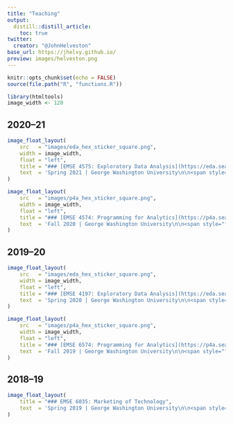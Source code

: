 ```yaml
---
title: "Teaching"
output:
  distill::distill_article:
    toc: true
twitter:
  creator: "@JohnHelveston"
base_url: https://jhelvy.github.io/
preview: images/helveston.png
---
```


```r
knitr::opts_chunk$set(echo = FALSE)
source(file.path("R", "functions.R"))

library(htmltools)
image_width <- 120
```

## 2020–21

```r
image_float_layout(
    src   = "images/eda_hex_sticker_square.png",
    width = image_width,
    float = "left",
    title = "### [EMSE 4575: Exploratory Data Analysis](https://eda.seas.gwu.edu/2021-Spring/)",
    text  = 'Spring 2021 | George Washington University\n\n<span style="font-size:0.8rem;">Foundations in exploring and visualizing data in R.</span>'
)

image_float_layout(
    src   = "images/p4a_hex_sticker_square.png",
    width = image_width,
    float = "left",
    title = "### [EMSE 4574: Programming for Analytics](https://p4a.seas.gwu.edu/2020-Fall/)",
    text  = 'Fall 2020 | George Washington University\n\n<span style="font-size:0.8rem;">Foundations in programming and computational thinking for data analytics in R.</span>'
)
```

## 2019–20

```r
image_float_layout(
    src   = "images/eda_hex_sticker_square.png",
    width = image_width,
    float = "left",
    title = "### [EMSE 4197: Exploratory Data Analysis](https://eda.seas.gwu.edu/2020-Spring/)",
    text  = 'Spring 2020 | George Washington University\n\n<span style="font-size:0.8rem;">Foundations in exploring and visualizing data in R.</span>'
)

image_float_layout(
    src   = "images/p4a_hex_sticker_square.png",
    width = image_width,
    float = "left",
    title = "### [EMSE 6574: Programming for Analytics](https://p4a.seas.gwu.edu/2019-Fall/)",
    text  = 'Fall 2019 | George Washington University\n\n<span style="font-size:0.8rem;">Foundations in programming and computational thinking for data analytics in R.</span>'
)
```

## 2018–19

```r
image_float_layout(
    title = "### EMSE 6035: Marketing of Technology",
    text  = 'Spring 2019 | George Washington University\n\n<span style="font-size:0.8rem;">Analyzing consumer choice data in R to inform design decisions in an uncertain, competitive, market.</span>'
)
```
